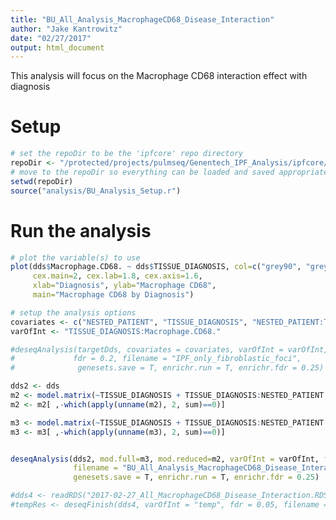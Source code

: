 ```yaml
---
title: "BU_All_Analysis_MacrophageCD68_Disease_Interaction"
author: "Jake Kantrowitz"
date: "02/27/2017"
output: html_document
---
```


This analysis will focus on the Macrophage CD68 interaction effect with diagnosis

# Setup
```r
# set the repoDir to be the 'ipfcore' repo directory
repoDir <- "/protected/projects/pulmseq/Genentech_IPF_Analysis/ipfcore/"
# move to the repoDir so everything can be loaded and saved appropriately
setwd(repoDir)
source("analysis/BU_Analysis_Setup.r")

```

# Run the analysis
```r

# plot the variable(s) to use
plot(dds$Macrophage.CD68. ~ dds$TISSUE_DIAGNOSIS, col=c("grey90", "grey20"),
     cex.main=2, cex.lab=1.8, cex.axis=1.6,
     xlab="Diagnosis", ylab="Macrophage CD68",
     main="Macrophage CD68 by Diagnosis")

# setup the analysis options
covariates <- c("NESTED_PATIENT", "TISSUE_DIAGNOSIS", "NESTED_PATIENT:TISSUE_DIAGNOSIS", "Macrophage.CD68.")
varOfInt <- "TISSUE_DIAGNOSIS:Macrophage.CD68."

#deseqAnalysis(targetDds, covariates = covariates, varOfInt = varOfInt,
#             fdr = 0.2, filename = "IPF_only_fibroblastic_foci",
#              genesets.save = T, enrichr.run = T, enrichr.fdr = 0.25)

dds2 <- dds
m2 <- model.matrix(~TISSUE_DIAGNOSIS + TISSUE_DIAGNOSIS:NESTED_PATIENT + Macrophage.CD68., colData(dds2))
m2 <- m2[ ,-which(apply(unname(m2), 2, sum)==0)]

m3 <- model.matrix(~TISSUE_DIAGNOSIS + TISSUE_DIAGNOSIS:NESTED_PATIENT + Macrophage.CD68. + TISSUE_DIAGNOSIS:Macrophage.CD68., colData(dds2))
m3 <- m3[ ,-which(apply(unname(m3), 2, sum)==0)]


deseqAnalysis(dds2, mod.full=m3, mod.reduced=m2, varOfInt = varOfInt, fdr = 0.25,
              filename = "BU_All_Analysis_MacrophageCD68_Disease_Interaction",
              genesets.save = T, enrichr.run = T, enrichr.fdr = 0.25)

#dds4 <- readRDS("2017-02-27_All_MacrophageCD68_Disease_Interaction.RDS")
#tempRes <- deseqFinish(dds4, varOfInt = "temp", fdr = 0.05, filename = "BU_All_Analysis_MacrophageCD68_Disease_Interaction",genesets.save = T, enrichr.run = T, enrichr.fdr = .25)

```



